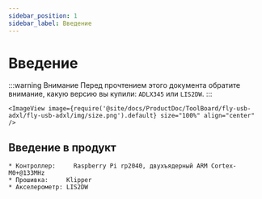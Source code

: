 ```yaml
---
sidebar_position: 1
sidebar_label: Введение
---
```






# Введение

:::warning Внимание
Перед прочтением этого документа обратите внимание, какую версию вы купили: `ADLX345` или `LIS2DW`.
:::

    <ImageView image={require('@site/docs/ProductDoc/ToolBoard/fly-usb-adxl/fly-usb-adxl/img/size.png').default} size="100%" align="center" />

## Введение в продукт

    * Контроллер:     Raspberry Pi rp2040, двухъядерный ARM Cortex-M0+@133MHz
    * Прошивка:     Klipper
    * Акселерометр: LIS2DW